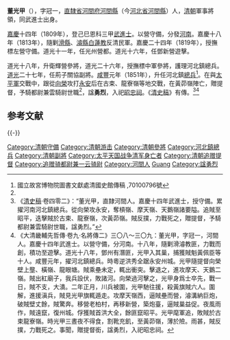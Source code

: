 '''董光甲'''（{{bd|1786年||1852年|catIdx=}}），字冠一，[[直隸省|直隸省]][[河間府|河間府]][[河間縣|河間縣]]（今[[河北省|河北省]][[河間縣|河間縣]]）人，[[清朝|清朝]]軍事將領，同武進士出身。

[[嘉慶|嘉慶]]十四年（1809年），登己巳恩科三甲[[武進士|武進士]]。以營守備，分發[[河南|河南]]。嘉慶十八年（1813年），隨剿[[滑縣|滑縣]]、[[濬縣|濬縣]][[白蓮教|白蓮教]]反清民軍。嘉慶二十四年（1819年），授撫標左營守備。道光十一年，任光州營都。道光十六年，任鄧新營遊擊。

道光十八年，升衛輝營參將，道光二十六年，授撫標中軍參將，護理河北鎮總兵。[[道光|道光]]二十七年，任荊子關協副將。[[咸豐|咸豐]]元年（1851年），升任河北鎮[[總兵|總兵]]<ref name="國立故宮博物院圖書文獻處清國史館傳稿 ,70100796號">國立故宮博物院圖書文獻處清國史館傳稿 ,70100796號</ref>。在與[[太平軍|太平軍]]交戰中，跟從[[向榮|向榮]]攻打[[蒙山縣|永安]]后在古束、龍寮嶺等地交戰，在黃茆嶺陣亡，贈提督，予騎都尉兼雲騎尉世職<ref name="國立故宮博物院圖書文獻處清國史館傳稿 ,70100796號"/>，諡'''勇烈'''，入祀[[昭忠祠|昭忠祠]]。《[[清史稿|清史稿]]》有傳。<ref>《[[清史稿|清史稿]]·卷四零二》：“董光甲，直隸河間人。嘉慶十四年武進士，授守備。累擢河南河北鎮總兵。從向榮攻永安，奪槓嶺、摩天嶺、天鵝嶺諸要隘。追賊至昭平，迭擊賊於古束、龍寮嶺，次黃茆嶺。賊反撲，力戰死之，贈提督，予騎都尉兼雲騎尉世職，諡勇烈。”</ref><ref>《大清畿輔先哲傳·卷九·名將傳二》三〇八～三〇九：董光甲，字冠一，河間人。嘉慶十四年武進士。以營守備，分河南。十八年，隨剿滑濬教匪，力戰而創，積功至遊擊。道光十八年，鄧州有潛匪，光甲入其巢，捕獲賊魁黃佩臣等十人。咸豐元年，擢河北鎮總兵。時粵逆洪秀全踞永安州城。光甲隨提督向榮壁上壟、橫嶺、龍眼塘。賊乘壘未定，輒出衝突。擊退之，進攻摩天、天鵝二嶺。賊出紅廟子，我兵設伏，敗諸河。向榮過河擊之，光甲身爲士卒先，戰一日，賊不支，大潰。二年正月，川兵被圍，光甲馳往援，殺黃旗賊六人。圍解，進援滇兵，賊見光甲旗輒遁走。攻摩天嶺西，逼賊壘而營，濬溝納巨炮，破賊壁丈餘，賊驚奔。移營老柏村，再移新營，築炮臺，逼賊巢益促。夜風雨作，賊遠竄，復州城。俘獲賊首洪大全，餘匪竄昭平。光甲麾軍追，敗賊於古束龍寮嶺。時光甲三晝夜不得食，割靴充飢，至黃茆嶺，薄於險。雨甚，賊反撲，力戰死之。事聞，贈提督銜，諡勇烈，入祀昭忠祠。</ref>

==参考文献==
{{reflist}}

{{-}}
{{嘉慶十四年己巳恩科武殿試金榜}}
{{DEFAULTSORT:Dong董}}
[[Category:清朝守備|Category:清朝守備]]
[[Category:清朝游击|Category:清朝游击]]
[[Category:清朝參將|Category:清朝參將]]
[[Category:河北鎮總兵|Category:河北鎮總兵]]
[[Category:清朝副將|Category:清朝副將]]
[[Category:太平天国战争清军身亡者|Category:太平天国战争清军身亡者]]
[[Category:清朝追赠提督|Category:清朝追赠提督]]
[[Category:追赠骑都尉兼一云骑尉|Category:追赠骑都尉兼一云骑尉]]
[[Category:河間人|Category:河間人]]
[[Category:董姓|Guang]]
[[Category:諡勇烈|Category:諡勇烈]]